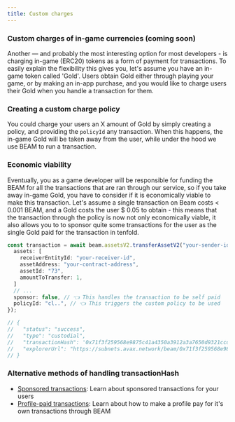 ```yaml
---
title: Custom charges
---
```


### Custom charges of in-game currencies (coming soon)

Another — and probably the most interesting option for most developers - is charging in-game (ERC20) tokens as a form of payment for transactions. To easily explain the flexibility this gives you, let's assume you have an in-game token called 'Gold'. Users obtain Gold either through playing your game, or by making an in-app purchase, and you would like to charge users their Gold when you handle a transaction for them.

### Creating a custom charge policy

You could charge your users an X amount of Gold by simply creating a policy, and providing the `policyId` any transaction. When this happens, the in-game Gold will be taken away from the user, while under the hood we use BEAM to run a transaction.

### Economic viability

Eventually, you as a game developer will be responsible for funding the BEAM for all the transactions that are ran through our service, so if you take away in-game Gold, you have to consider if it is economically viable to make this transaction. Let's assume a single transaction on Beam costs < 0.001 BEAM, and a Gold costs the user $ 0.05 to obtain - this means that the transaction through the policy is now not only economically viable, it also allows you to to sponsor quite some transactions for the user as the single Gold paid for the transaction in tenfold.

```typescript
const transaction = await beam.assetsV2.transferAssetV2("your-sender-id", {
  assets: [
    receiverEntityId: "your-receiver-id",
    assetAddress: "your-contract-address",
    assetId: "73",
    amountToTransfer: 1,
  ]
  // ...
  sponsor: false, // 👈 This handles the transaction to be self paid
  policyId: "cl..", // 👈 This triggers the custom policy to be used
});

// {
//   "status": "success",
//   "type": "custodial",
//   "transactionHash": '0x71f3f259568e9875c41a4350a3912a3a7650d9321ccd1d57641241128b4e504f',
//   "explorerUrl": "https://subnets.avax.network/beam/0x71f3f259568e9875c41a4350a3912a3a7650d9321ccd1d57641241128b4e504f"
// }
```

### Alternative methods of handling transactionHash

- [Sponsored transactions](/service/transactions/sponsored-transactions): Learn about sponsored transactions for your users
- [Profile-paid transactions](/service/transactions/profile-paid-transactions): Learn about how to make a profile pay for it's own transactions through BEAM
